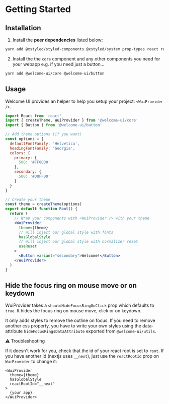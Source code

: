 # Getting Started

## Installation

1. Install the **peer dependencies** listed below:

```bash
yarn add @xstyled/styled-components @xstyled/system prop-types react react-dom styled-components
```

2. Install the the `core` component and any other components you need for your webapp e.g. if you need just a button…

```bash
yarn add @welcome-ui/core @welcome-ui/button
```

## Usage

Welcome UI provides an helper to help you setup your project: `<WuiProvider />`.

```jsx live=false
import React from 'react'
import { createTheme, WuiProvider } from '@welcome-ui/core'
import { Button } from '@welcome-ui/button'

// Add theme options (if you want)
const options = {
  defaultFontFamily: 'Helvetica',
  headingFontFamily: 'Georgia',
  colors: {
    primary: {
      500: '#FF0000'
    },
    secondary: {
      500: '#00FF00'
    }
  }
}

// Create your theme
const theme = createTheme(options)
export default function Root() {
  return (
    // Wrap your components with <WuiProvider /> with your theme
    <WuiProvider
      theme={theme}
      // Will inject our global style with fonts
      hasGlobalStyle
      // Will inject our global style with normalizer reset
      useReset
    >
      <Button variant="secondary">Welcome!</Button>
    </WuiProvider>
  )
}
```

## Hide the focus ring on mouse move or on keydown

WuiProvider takes a `shouldHideFocusRingOnClick` prop which defaults to `true`. It hides the focus ring on mouse move, click or on keydown.

It only adds styles to remove the outline on focus. If you need to remove another css property, you have to write your own styles using the data-attribute `hideFocusRingsDataAttribute` exported from `@welcome-ui/utils`.

⚠️ Troubleshooting

If it doesn't work for you, check that the id of your react root is set to `root`. If you have another id (nextjs uses `__next`), just use the `reactRootId` prop on `WuiProvider` to change it:

```
<WuiProvider
  theme={theme}
  hasGlobalStyle
  reactRootId="__next"
>
  {your app}
</WuiProvider>
```
